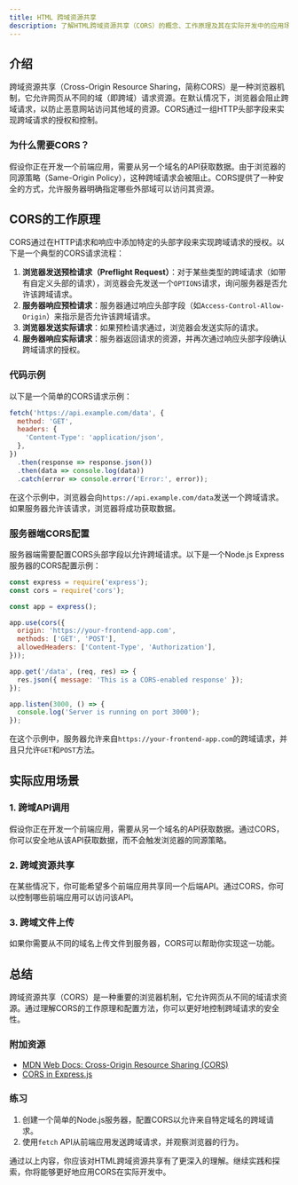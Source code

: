 ```yaml
---
title: HTML 跨域资源共享
description: 了解HTML跨域资源共享（CORS）的概念、工作原理及其在实际开发中的应用场景。
---
```


## 介绍

跨域资源共享（Cross-Origin Resource Sharing，简称CORS）是一种浏览器机制，它允许网页从不同的域（即跨域）请求资源。在默认情况下，浏览器会阻止跨域请求，以防止恶意网站访问其他域的资源。CORS通过一组HTTP头部字段来实现跨域请求的授权和控制。

### 为什么需要CORS？

假设你正在开发一个前端应用，需要从另一个域名的API获取数据。由于浏览器的同源策略（Same-Origin Policy），这种跨域请求会被阻止。CORS提供了一种安全的方式，允许服务器明确指定哪些外部域可以访问其资源。

## CORS的工作原理

CORS通过在HTTP请求和响应中添加特定的头部字段来实现跨域请求的授权。以下是一个典型的CORS请求流程：

1. **浏览器发送预检请求（Preflight Request）**：对于某些类型的跨域请求（如带有自定义头部的请求），浏览器会先发送一个`OPTIONS`请求，询问服务器是否允许该跨域请求。
2. **服务器响应预检请求**：服务器通过响应头部字段（如`Access-Control-Allow-Origin`）来指示是否允许该跨域请求。
3. **浏览器发送实际请求**：如果预检请求通过，浏览器会发送实际的请求。
4. **服务器响应实际请求**：服务器返回请求的资源，并再次通过响应头部字段确认跨域请求的授权。

### 代码示例

以下是一个简单的CORS请求示例：

```javascript
fetch('https://api.example.com/data', {
  method: 'GET',
  headers: {
    'Content-Type': 'application/json',
  },
})
  .then(response => response.json())
  .then(data => console.log(data))
  .catch(error => console.error('Error:', error));
```

在这个示例中，浏览器会向`https://api.example.com/data`发送一个跨域请求。如果服务器允许该请求，浏览器将成功获取数据。

### 服务器端CORS配置

服务器端需要配置CORS头部字段以允许跨域请求。以下是一个Node.js Express服务器的CORS配置示例：

```javascript
const express = require('express');
const cors = require('cors');

const app = express();

app.use(cors({
  origin: 'https://your-frontend-app.com',
  methods: ['GET', 'POST'],
  allowedHeaders: ['Content-Type', 'Authorization'],
}));

app.get('/data', (req, res) => {
  res.json({ message: 'This is a CORS-enabled response' });
});

app.listen(3000, () => {
  console.log('Server is running on port 3000');
});
```

在这个示例中，服务器允许来自`https://your-frontend-app.com`的跨域请求，并且只允许`GET`和`POST`方法。

## 实际应用场景

### 1. 跨域API调用

假设你正在开发一个前端应用，需要从另一个域名的API获取数据。通过CORS，你可以安全地从该API获取数据，而不会触发浏览器的同源策略。

### 2. 跨域资源共享

在某些情况下，你可能希望多个前端应用共享同一个后端API。通过CORS，你可以控制哪些前端应用可以访问该API。

### 3. 跨域文件上传

如果你需要从不同的域名上传文件到服务器，CORS可以帮助你实现这一功能。

## 总结

跨域资源共享（CORS）是一种重要的浏览器机制，它允许网页从不同的域请求资源。通过理解CORS的工作原理和配置方法，你可以更好地控制跨域请求的安全性。

### 附加资源

- [MDN Web Docs: Cross-Origin Resource Sharing (CORS)](https://developer.mozilla.org/en-US/docs/Web/HTTP/CORS)
- [CORS in Express.js](https://expressjs.com/en/resources/middleware/cors.html)

### 练习

1. 创建一个简单的Node.js服务器，配置CORS以允许来自特定域名的跨域请求。
2. 使用`fetch` API从前端应用发送跨域请求，并观察浏览器的行为。

通过以上内容，你应该对HTML跨域资源共享有了更深入的理解。继续实践和探索，你将能够更好地应用CORS在实际开发中。